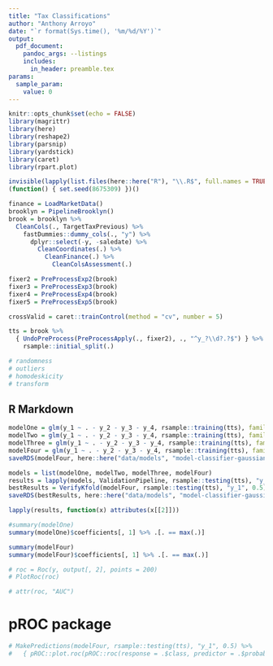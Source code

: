```yaml
---
title: "Tax Classifications"
author: "Anthony Arroyo"
date: "`r format(Sys.time(), '%m/%d/%Y')`"
output: 
  pdf_document:
    pandoc_args: --listings
    includes:
      in_header: preamble.tex
params:
  sample_param:
    value: 0
---
```

\newcommand{\br}{\hfill\break}
\newcommand{\brsp}{\vspace{8pt}\hfill\break}
```r
knitr::opts_chunk$set(echo = FALSE)
library(magrittr)
library(here)
library(reshape2)
library(parsnip)
library(yardstick)
library(caret)
library(rpart.plot)

invisible(lapply(list.files(here::here("R"), "\\.R$", full.names = TRUE), source))
(function() { set.seed(8675309) })()
```

```r
finance = LoadMarketData()
brooklyn = PipelineBrooklyn()
brook = brooklyn %>%
  CleanCols(., TargetTaxPrevious) %>%
    fastDummies::dummy_cols(., "y") %>%
      dplyr::select(-y, -saledate) %>%
        CleanCoordinates(.) %>%
          CleanFinance(.) %>%
            CleanColsAssessment(.)

fixer2 = PreProcessExp2(brook)
fixer3 = PreProcessExp3(brook)
fixer4 = PreProcessExp4(brook)
fixer5 = PreProcessExp5(brook)

crossValid = caret::trainControl(method = "cv", number = 5)

tts = brook %>%
  { UndoPreProcess(PreProcessApply(., fixer2), ., "^y_?\\d?.?$") } %>%
    rsample::initial_split(.)

# randomness
# outliers
# homodeskicity
# transform
```

## R Markdown

```r
modelOne = glm(y_1 ~ . - y_2 - y_3 - y_4, rsample::training(tts), family = binomial(link = "logit"))
modelTwo = glm(y_1 ~ . - y_2 - y_3 - y_4, rsample::training(tts), family = quasibinomial(link = "logit"))
modelThree = glm(y_1 ~ . - y_2 - y_3 - y_4, rsample::training(tts), family = poisson(link = "log"))
modelFour = glm(y_1 ~ . - y_2 - y_3 - y_4, rsample::training(tts), family = gaussian(link = "identity"))
saveRDS(modelFour, here::here("data/models", "model-classifier-gaussian.rds"))
```

```r
models = list(modelOne, modelTwo, modelThree, modelFour)
results = lapply(models, ValidationPipeline, rsample::testing(tts), "y_1", 0.5)
bestResults = VerifyKfold(modelFour, rsample::testing(tts), "y_1", 0.5)
saveRDS(bestResults, here::here("data/models", "model-classifier-gaussian-results.rds"))
```

```r
lapply(results, function(x) attributes(x[[2]]))
```

```r
#summary(modelOne)
summary(modelOne)$coefficients[, 1] %>% .[. == max(.)]
```

```r
summary(modelFour)
summary(modelFour)$coefficients[, 1] %>% .[. == max(.)]
```

```r
# roc = Roc(y, output[, 2], points = 200) 
# PlotRoc(roc)
```

```r
# attr(roc, "AUC")
```

# pROC package

```r
# MakePredictions(modelFour, rsample::testing(tts), "y_1", 0.5) %>%
#   { pROC::plot.roc(pROC::roc(response = .$class, predictor = .$probability)) }
```

